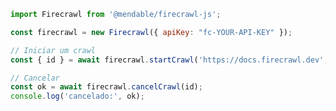```js Node.js
import Firecrawl from '@mendable/firecrawl-js';

const firecrawl = new Firecrawl({ apiKey: "fc-YOUR-API-KEY" });

// Iniciar um crawl
const { id } = await firecrawl.startCrawl('https://docs.firecrawl.dev', { limit: 10 });

// Cancelar
const ok = await firecrawl.cancelCrawl(id);
console.log('cancelado:', ok);
```

